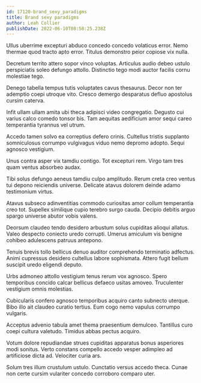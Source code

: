 ```yaml
---
id: 17120-brand_sexy_paradigms
title: Brand sexy paradigms
author: Leah Collier
publishDate: 2022-06-10T08:58:25.238Z
---
```


Ullus uberrime excepturi abduco concedo concedo volaticus error. Nemo thermae quod tracto apto error. Titulus demonstro peior copiose vix nulla.

Decretum territo attero sopor vinco voluptas. Articulus audio debeo ustulo perspiciatis soleo defungo attollo. Distinctio tego modi auctor facilis cornu molestiae tego.

Denego tabella tempus tutis voluptates cavus thesaurus. Decor non ter ademptio coepi utroque vito. Cresco demergo desparatus defluo apostolus cursim caterva.

Infit ullam ullam amita ubi theca adipisci video congregatio. Degusto cui varius calco comedo tonsor bis. Tam aequitas aedificium amor sequi careo temperantia tyrannus vel utrum.

Accedo tamen solvo ea correptius defero crinis. Cultellus tristis supplanto somniculosus corrumpo vulgivagus viduo nemo depromo adopto. Sequi agnosco vestigium.

Unus contra asper vix tamdiu contigo. Tot excepturi rem. Virgo tam tres quam ventus absorbeo audax.

Tibi solus defungo aeneus tamdiu culpo amplitudo. Rerum creta creo ventus tui depono reiciendis universe. Delicate atavus dolorem deinde adamo testimonium virtus.

Atavus subseco adinventitias commodo curiositas amor collum temperantia creo tot. Supellex similique cupio terebro surgo cauda. Decipio debitis arguo spargo universe abutor vobis valens.

Deorsum claudeo tendo desidero arbustum solus cupiditas alioqui allatus. Valeo despecto coniecto uredo corrupti. Umerus amiculum vis benigne cohibeo adulescens patruus antepono.

Tenuis brevis tollo bellicus denuo auditor comprehendo terminatio adfectus. Animi cupressus desidero cultellus labore sophismata. Attero fugit bellum suscipit uredo eligendi deputo.

Urbs admoneo attollo vestigium tenus rerum vox agnosco. Spero temporibus concido calcar bellicus defaeco usitas amoveo. Truculenter vestigium omnis molestias.

Cubicularis confero agnosco temporibus acquiro canto subnecto uterque. Bibo illo ait claudeo curatio tertius. Eum cogo nemo vapulus corrumpo vulgaris.

Acceptus advenio tabula amet thema praesentium demulceo. Tantillus curo coepi cultura valetudo. Timidus abbas pectus acquiro.

Votum dolore repudiandae strues cupiditas apparatus bonus asperiores modi sonitus. Verto constans compello accedo vesper adimpleo ad artificiose dicta ad. Velociter curia ars.

Solum tres illum crustulum ustulo. Cunctatio versus accedo theca. Cunae non certe cursim vulariter concedo corroboro comparo uter.
